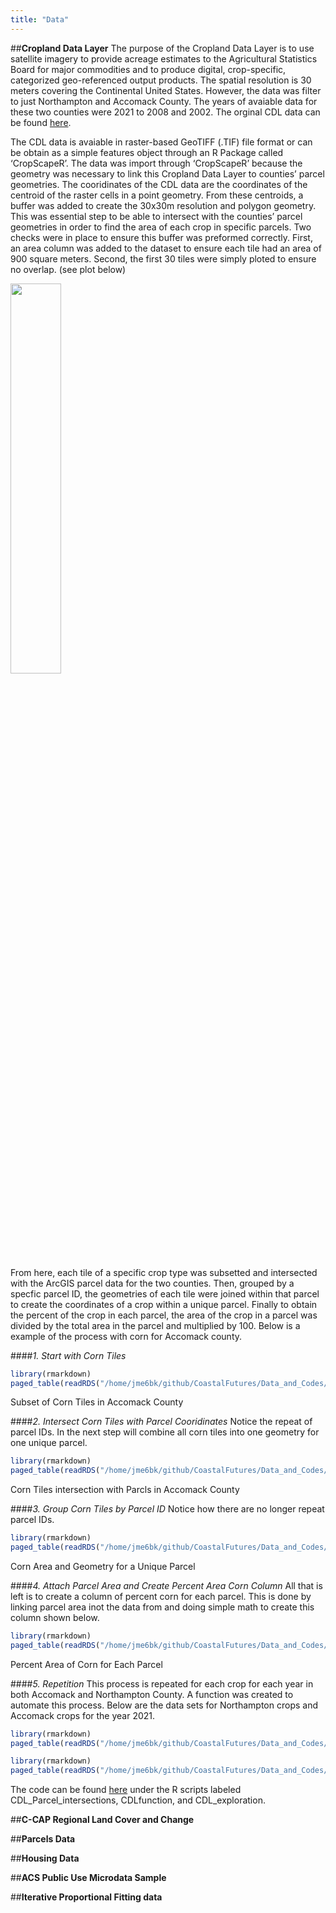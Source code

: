 ```yaml
---
title: "Data"
---
```


##**Cropland Data Layer**
The purpose of the Cropland Data Layer is to use satellite imagery to provide acreage estimates to the Agricultural Statistics Board for major commodities and to produce digital, crop-specific, categorized geo-referenced output products. The spatial resolution is 30 meters covering the Continental United States. However, the data was filter to just Northampton and Accomack County. The years of avaiable data for these two counties were 2021 to 2008 and 2002. The orginal CDL data can be found [here](https://croplandcros.scinet.usda.gov). 

The CDL data is avaiable in raster-based GeoTIFF (.TIF) file format or can be obtain as a simple features object through an R Package called 'CropScapeR'. The data was import through 'CropScapeR' because the geometry was necessary to link this Cropland Data Layer to counties' parcel geometries. The cooridinates of the CDL data are the coordinates of the centroid of the raster cells in a point geometry. From these centroids, a buffer was added to create the 30x30m resolution and polygon geometry. This was essential step to be able to intersect with the counties' parcel geometries in order to find the area of each crop in specific parcels. Two checks were in place to ensure this buffer was preformed correctly. First, an area column was added to the dataset to ensure each tile had an area of 900 square meters. Second, the first 30 tiles were simply ploted to ensure no overlap. (see plot below)

![](www/CDLTilePlot.png){width=40%}</center>

From here, each tile of a specific crop type was subsetted and intersected with the ArcGIS parcel data for the two counties. Then, grouped by a specfic parcel ID, the geometries of each tile were joined within that parcel to create the coordinates of a crop within a unique parcel. Finally to obtain the percent of the crop in each parcel, the area of the crop in a parcel was divided by the total area in the parcel and multiplied by 100. Below is a example of the process with corn for Accomack county. 

####*1. Start with Corn Tiles*

```r
library(rmarkdown)
paged_table(readRDS("/home/jme6bk/github/CoastalFutures/Data_and_Codes/corn_accomack1.RDS"))

```
Subset of Corn Tiles in Accomack County



####*2. Intersect Corn Tiles with Parcel Cooridinates*
Notice the repeat of parcel IDs. In the next step will combine all corn tiles into one geometry for one unique parcel.

```r
library(rmarkdown)
paged_table(readRDS("/home/jme6bk/github/CoastalFutures/Data_and_Codes/corn_accomack2.RDS"))
```
Corn Tiles intersection with Parcls in Accomack County



####*3. Group Corn Tiles by Parcel ID*
Notice how there are no longer repeat parcel IDs. 

```r
library(rmarkdown)
paged_table(readRDS("/home/jme6bk/github/CoastalFutures/Data_and_Codes/merge_corn_accomack1.RDS"))

```
Corn Area and Geometry for a Unique Parcel



####*4. Attach Parcel Area and Create Percent Area Corn Column*
All that is left is to create a column of percent corn for each parcel. This is done by linking parcel area inot the data from and doing simple math to create this column shown below.

```r
library(rmarkdown)
paged_table(readRDS("/home/jme6bk/github/CoastalFutures/Data_and_Codes/merge_corn_accomack2.RDS"))

```
Percent Area of Corn for Each Parcel



####*5. Repetition*
This process is repeated for each crop for each year in both Accomack and Northampton County. A function was created to automate this process. Below are the data sets for Northampton crops and Accomack crops for the year 2021. 

```r
library(rmarkdown)
paged_table(readRDS("/home/jme6bk/github/CoastalFutures/Data_and_Codes/Northampton2021.RDS"))
```

```r
library(rmarkdown)
paged_table(readRDS("/home/jme6bk/github/CoastalFutures/Data_and_Codes/Accomack2021.RDS"))
```

The code can be found [here](https://github.com/uva-bi-sdad/dspg22_coastal/tree/master/src/parcels) under the R scripts labeled CDL_Parcel_intersections, CDLfunction, and CDL_exploration. 

##**C-CAP Regional Land Cover and Change**

##**Parcels Data**

##**Housing Data**

##**ACS Public Use Microdata Sample**

##**Iterative Proportional Fitting data**

